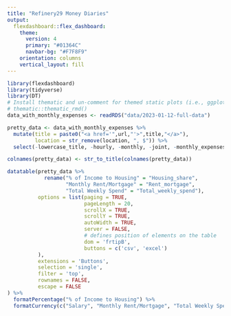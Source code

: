```yaml
---
title: "Refinery29 Money Diaries"
output: 
  flexdashboard::flex_dashboard:
    theme: 
      version: 4
      primary: "#01364C"
      navbar-bg: "#F7F8F9"
    orientation: columns
    vertical_layout: fill
---
```


```r
library(flexdashboard)
library(tidyverse)
library(DT)
# Install thematic and un-comment for themed static plots (i.e., ggplot2)
# thematic::thematic_rmd()
data_with_monthly_expenses <- readRDS("data/2023-01-12-full-data")
```

```r
pretty_data <- data_with_monthly_expenses %>%
  mutate(title = paste0("<a href='",url,"'>",title,"</a>"),
         location = str_remove(location, ", $")) %>%
  select(-lowercase_title, -hourly, -monthly, -joint, -monthly_expenses, -url, -article_text) 

colnames(pretty_data) <- str_to_title(colnames(pretty_data))
```

```r
datatable(pretty_data %>%
            rename("% of Income to Housing" = "Housing_share",
                   "Monthly Rent/Mortgage" = "Rent_mortgage",
                   "Total Weekly Spend" = "Total_weekly_spend"),
          options = list(paging = TRUE,    
                         pageLength = 20, 
                         scrollX = TRUE,   
                         scrollY = TRUE,  
                         autoWidth = TRUE,
                         server = FALSE,  
                         # defines position of elements on the table
                         dom = 'frtipB',
                         buttons = c('csv', 'excel')
          ),
          extensions = 'Buttons',
          selection = 'single', 
          filter = 'top',           
          rownames = FALSE,
          escape = FALSE
) %>%
  formatPercentage("% of Income to Housing") %>%
  formatCurrency(c("Salary", "Monthly Rent/Mortgage", "Total Weekly Spend"), digits = 0)
```

